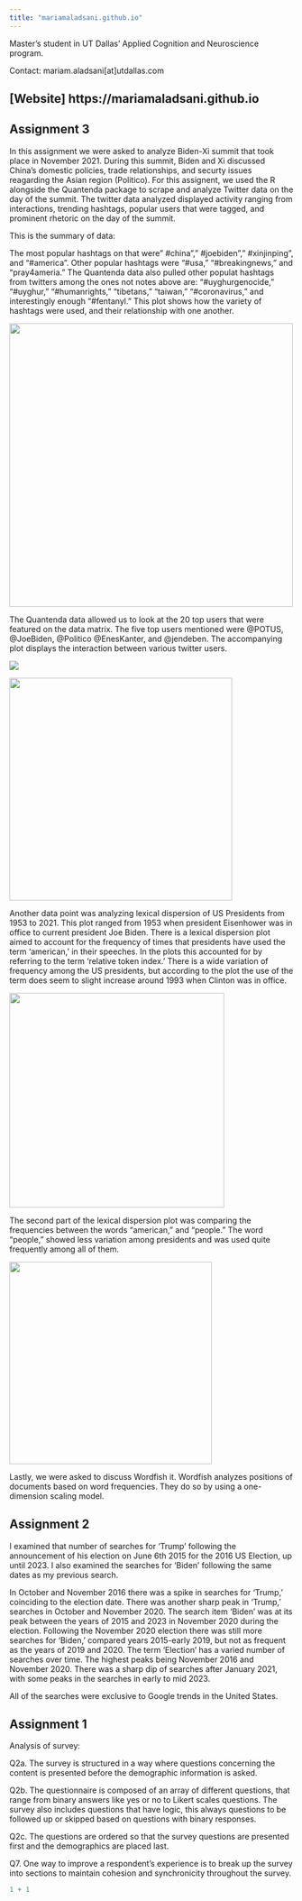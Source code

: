 ---
title: "mariamaladsani.github.io"
---

Master's student in UT Dallas' Applied Cognition and Neuroscience program.

Contact: mariam.aladsani\[at\]utdallas.com

## \[Website\] https://mariamaladsani.github.io

## Assignment 3

In this assignment we were asked to analyze Biden-Xi summit that took place in November 2021. During this summit, Biden and Xi discussed China's domestic policies, trade relationships, and securty issues reagarding the Asian region (Politico). For this assignent, we used the R alongside the Quantenda package to scrape and analyze Twitter data on the day of the summit. The twitter data analyzed displayed activity ranging from interactions, trending hashtags, popular users that were tagged, and prominent rhetoric on the day of the summit.

This is the summary of data:

The most popular hashtags on that were" #china"," #joebiden"," #xinjinping", and "#america". Other popular hashtags were "#usa," "#breakingnews," and "pray4ameria." The Quantenda data also pulled other populat hashtags from twitters among the ones not notes above are: "#uyghurgenocide," "#uyghur," "#humanrights," "tibetans," "taiwan," "#coronavirus," and interestingly enough "#fentanyl." This plot shows how the variety of hashtags were used, and their relationship with one another.

![](images/Rplot01_topics.png){fig-align="center" width="503"}

The Quantenda data allowed us to look at the 20 top users that were featured on the data matrix. The five top users mentioned were \@POTUS, \@JoeBiden, \@Politico \@EnesKanter, and \@jendeben. The accompanying plot displays the interaction between various twitter users.

![](images/Screenshot (124)-01.png){fig-align="center"}

![](images/Rplot01_users.png){fig-align="center" width="395"}

Another data point was analyzing lexical dispersion of US Presidents from 1953 to 2021. This plot ranged from 1953 when president Eisenhower was in office to current president Joe Biden. There is a lexical dispersion plot aimed to account for the frequency of times that presidents have used the term 'american,' in their speeches. In the plots this accounted for by referring to the term 'relative token index.' There is a wide variation of frequency among the US presidents, but according to the plot the use of the term does seem to slight increase around 1993 when Clinton was in office.

![](images/lexical dispersion plot.png){fig-align="center" width="381"}

The second part of the lexical dispersion plot was comparing the frequencies between the words "american," and "people." The word "people," showed less variation among presidents and was used quite frequently among all of them.

![](images/Rplot.png){fig-align="center" width="359"}

Lastly, we were asked to discuss Wordfish it. Wordfish analyzes positions of documents based on word frequencies. They do so by using a one-dimension scaling model.

## Assignment 2

I examined that number of searches for 'Trump' following the announcement of his election on June 6th 2015 for the 2016 US Election, up until 2023. I also examined the searches for 'Biden' following the same dates as my previous search.

In October and November 2016 there was a spike in searches for 'Trump,' coinciding to the election date. There was another sharp peak in 'Trump,' searches in October and November 2020. The search item 'Biden' was at its peak between the years of 2015 and 2023 in November 2020 during the election. Following the November 2020 election there was still more searches for 'Biden,' compared years 2015-early 2019, but not as frequent as the years of 2019 and 2020. The term 'Election' has a varied number of searches over time. The highest peaks being November 2016 and November 2020. There was a sharp dip of searches after January 2021, with some peaks in the searches in early to mid 2023.

All of the searches were exclusive to Google trends in the United States.

## Assignment 1

Analysis of survey:

Q2a. The survey is structured in a way where questions concerning the content is presented before the demographic information is asked.

Q2b. The questionnaire is composed of an array of different questions, that range from binary answers like yes or no to Likert scales questions. The survey also includes questions that have logic, this always questions to be followed up or skipped based on questions with binary responses.

Q2c. The questions are ordered so that the survey questions are presented first and the demographics are placed last.

Q7. One way to improve a respondent's experience is to break up the survey into sections to maintain cohesion and synchronicity throughout the survey.

```{r}
1 + 1


```
